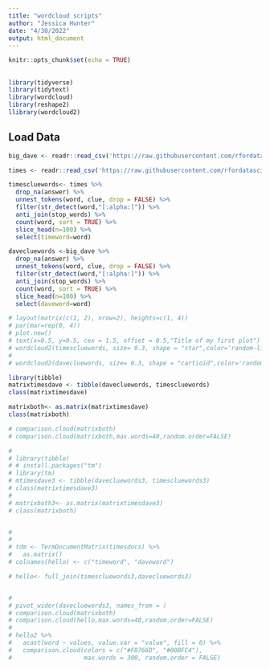 ```yaml
---
title: "wordcloud scripts"
author: "Jessica Hunter"
date: "4/30/2022"
output: html_document
---
```


```r
knitr::opts_chunk$set(echo = TRUE)
```

## 

```r
library(tidyverse)
library(tidytext)
library(wordcloud)
library(reshape2)
llibrary(wordcloud2)
```


## Load Data

```r
big_dave <- readr::read_csv('https://raw.githubusercontent.com/rfordatascience/tidytuesday/master/data/2022/2022-04-19/big_dave.csv')

times <- readr::read_csv('https://raw.githubusercontent.com/rfordatascience/tidytuesday/master/data/2022/2022-04-19/times.csv')

```

```r
timescluewords<- times %>%
  drop_na(answer) %>% 
  unnest_tokens(word, clue, drop = FALSE) %>% 
  filter(str_detect(word,"[:alpha:]")) %>% 
  anti_join(stop_words) %>% 
  count(word, sort = TRUE) %>% 
  slice_head(n=100) %>% 
  select(timeword=word)

davecluewords <-big_dave %>% 
  drop_na(answer) %>% 
  unnest_tokens(word, clue, drop = FALSE) %>% 
  filter(str_detect(word,"[:alpha:]")) %>% 
  anti_join(stop_words) %>% 
  count(word, sort = TRUE) %>% 
  slice_head(n=100) %>% 
  select(daveword=word)

# layout(matrix(c(1, 2), nrow=2), heights=c(1, 4))
# par(mar=rep(0, 4))
# plot.new()
# text(x=0.5, y=0.5, cex = 1.5, offset = 0.5,"Title of my first plot")
# wordcloud2(timescluewords, size= 0.3, shape = "star",color='random-light', backgroundColor="black")
# 
# wordcloud2(davecluewords, size= 0.3, shape = "cartioid",color='random-light', backgroundColor="black")

library(tibble)
matrixtimesdave <- tibble(davecluewords, timescluewords)
class(matrixtimesdave)

matrixboth<- as.matrix(matrixtimesdave)
class(matrixboth)

# comparison.cloud(matrixboth)
# comparison.cloud(matrixboth,max.words=40,random.order=FALSE)
```

```r

# 
# library(tibble)
# # install.packages("tm")
# library(tm)
# mtimesdave3 <- tibble(davecluewords3, timescluewords3)
# class(matrixtimesdave3)
# 
# matrixboth3<- as.matrix(matrixtimesdave3)
# class(matrixboth)


# 
# 
# tdm <- TermDocumentMatrix(timesdocs) %>%
#   as.matrix()
# colnames(hello) <- c("timeword", "daveword")

# hello<- full_join(timescluewords3,davecluewords3)


# 
# pivot_wider(davecluewords3, names_from = )
# comparison.cloud(matrixboth)
# comparison.cloud(hello,max.words=40,random.order=FALSE)
# 
# hello2 %>% 
#   acast(word ~ values, value.var = "value", fill = 0) %>%
#   comparison.cloud(colors = c("#F8766D", "#00BFC4"),
#                    max.words = 300, random.order = FALSE)

```

